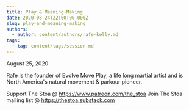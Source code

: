```yaml
---
title: Play & Meaning-Making
date: 2020-08-24T22:00:00.000Z
slug: play-and-meaning-making
authors:
  - author: content/authors/rafe-kelly.md
tags:
  - tag: content/tags/session.md
---
```


August 25, 2020

Rafe is the founder of Evolve Move Play, a life long martial artist and is North America's natural movement & parkour pioneer.

Support The Stoa @ https://www.patreon.com/the_stoa 
Join The Stoa mailing list @ https://thestoa.substack.com
